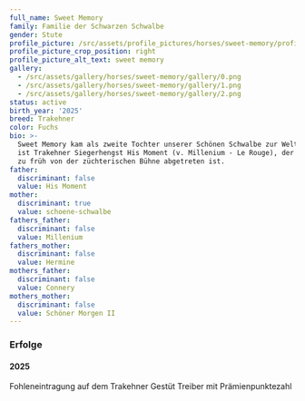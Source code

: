 ```yaml
---
full_name: Sweet Memory
family: Familie der Schwarzen Schwalbe
gender: Stute
profile_picture: /src/assets/profile_pictures/horses/sweet-memory/profile_picture.jpg
profile_picture_crop_position: right
profile_picture_alt_text: sweet memory
gallery:
  - /src/assets/gallery/horses/sweet-memory/gallery/0.png
  - /src/assets/gallery/horses/sweet-memory/gallery/1.png
  - /src/assets/gallery/horses/sweet-memory/gallery/2.png
status: active
birth_year: '2025'
breed: Trakehner
color: Fuchs
bio: >-
  Sweet Memory kam als zweite Tochter unserer Schönen Schwalbe zur Welt. Vater
  ist Trakehner Siegerhengst His Moment (v. Millenium - Le Rouge), der 2024 viel
  zu früh von der züchterischen Bühne abgetreten ist. 
father:
  discriminant: false
  value: His Moment
mother:
  discriminant: true
  value: schoene-schwalbe
fathers_father:
  discriminant: false
  value: Millenium
fathers_mother:
  discriminant: false
  value: Hermine
mothers_father:
  discriminant: false
  value: Connery
mothers_mother:
  discriminant: false
  value: Schöner Morgen II
---
```

### Erfolge

#### 2025&#x20;

Fohleneintragung auf dem Trakehner Gestüt Treiber mit Prämienpunktezahl
